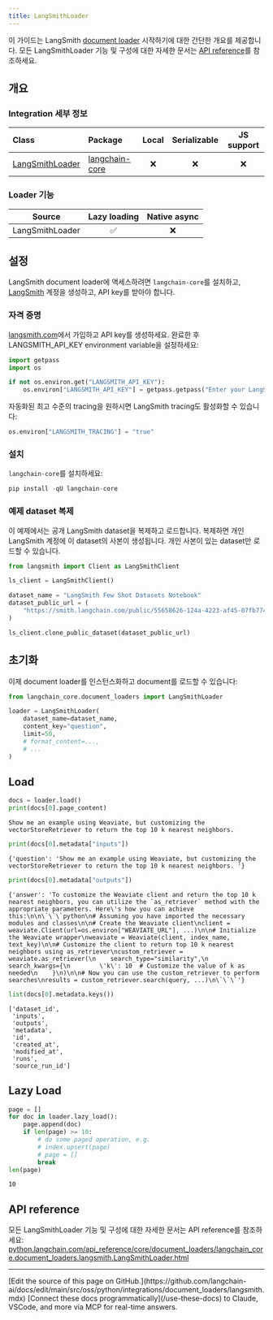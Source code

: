 ```yaml
---
title: LangSmithLoader
---
```


이 가이드는 LangSmith [document loader](https://python.langchain.com/docs/concepts/document_loaders) 시작하기에 대한 간단한 개요를 제공합니다. 모든 LangSmithLoader 기능 및 구성에 대한 자세한 문서는 [API reference](https://python.langchain.com/api_reference/core/document_loaders/langchain_core.document_loaders.langsmith.LangSmithLoader.html)를 참조하세요.

## 개요

### Integration 세부 정보

| Class | Package | Local | Serializable | JS support|
| :--- | :--- | :---: | :---: |  :---: |
| [LangSmithLoader](https://python.langchain.com/api_reference/core/document_loaders/langchain_core.document_loaders.langsmith.LangSmithLoader.html) | [langchain-core](https://python.langchain.com/api_reference/core/index.html) | ❌ | ❌ | ❌ |

### Loader 기능

| Source | Lazy loading | Native async
| :---: | :---: | :---: |
| LangSmithLoader | ✅ | ❌ |

## 설정

LangSmith document loader에 액세스하려면 `langchain-core`를 설치하고, [LangSmith](https://langsmith.com) 계정을 생성하고, API key를 받아야 합니다.

### 자격 증명

[langsmith.com](https://langsmith.com)에서 가입하고 API key를 생성하세요. 완료한 후 LANGSMITH_API_KEY environment variable을 설정하세요:

```python
import getpass
import os

if not os.environ.get("LANGSMITH_API_KEY"):
    os.environ["LANGSMITH_API_KEY"] = getpass.getpass("Enter your LangSmith API key: ")
```

자동화된 최고 수준의 tracing을 원하시면 LangSmith tracing도 활성화할 수 있습니다:

```python
os.environ["LANGSMITH_TRACING"] = "true"
```

### 설치

`langchain-core`를 설치하세요:

```python
pip install -qU langchain-core
```

### 예제 dataset 복제

이 예제에서는 공개 LangSmith dataset을 복제하고 로드합니다. 복제하면 개인 LangSmith 계정에 이 dataset의 사본이 생성됩니다. 개인 사본이 있는 dataset만 로드할 수 있습니다.

```python
from langsmith import Client as LangSmithClient

ls_client = LangSmithClient()

dataset_name = "LangSmith Few Shot Datasets Notebook"
dataset_public_url = (
    "https://smith.langchain.com/public/55658626-124a-4223-af45-07fb774a6212/d"
)

ls_client.clone_public_dataset(dataset_public_url)
```

## 초기화

이제 document loader를 인스턴스화하고 document를 로드할 수 있습니다:

```python
from langchain_core.document_loaders import LangSmithLoader

loader = LangSmithLoader(
    dataset_name=dataset_name,
    content_key="question",
    limit=50,
    # format_content=...,
    # ...
)
```

## Load

```python
docs = loader.load()
print(docs[0].page_content)
```

```output
Show me an example using Weaviate, but customizing the vectorStoreRetriever to return the top 10 k nearest neighbors.
```

```python
print(docs[0].metadata["inputs"])
```

```output
{'question': 'Show me an example using Weaviate, but customizing the vectorStoreRetriever to return the top 10 k nearest neighbors. '}
```

```python
print(docs[0].metadata["outputs"])
```

```output
{'answer': 'To customize the Weaviate client and return the top 10 k nearest neighbors, you can utilize the `as_retriever` method with the appropriate parameters. Here\'s how you can achieve this:\n\n\`\`\`python\n# Assuming you have imported the necessary modules and classes\n\n# Create the Weaviate client\nclient = weaviate.Client(url=os.environ["WEAVIATE_URL"], ...)\n\n# Initialize the Weaviate wrapper\nweaviate = Weaviate(client, index_name, text_key)\n\n# Customize the client to return top 10 k nearest neighbors using as_retriever\ncustom_retriever = weaviate.as_retriever(\n    search_type="similarity",\n    search_kwargs={\n        \'k\': 10  # Customize the value of k as needed\n    }\n)\n\n# Now you can use the custom_retriever to perform searches\nresults = custom_retriever.search(query, ...)\n\`\`\`'}
```

```python
list(docs[0].metadata.keys())
```

```output
['dataset_id',
 'inputs',
 'outputs',
 'metadata',
 'id',
 'created_at',
 'modified_at',
 'runs',
 'source_run_id']
```

## Lazy Load

```python
page = []
for doc in loader.lazy_load():
    page.append(doc)
    if len(page) >= 10:
        # do some paged operation, e.g.
        # index.upsert(page)
        # page = []
        break
len(page)
```

```output
10
```

## API reference

모든 LangSmithLoader 기능 및 구성에 대한 자세한 문서는 API reference를 참조하세요: [python.langchain.com/api_reference/core/document_loaders/langchain_core.document_loaders.langsmith.LangSmithLoader.html](https://python.langchain.com/api_reference/core/document_loaders/langchain_core.document_loaders.langsmith.LangSmithLoader.html)

---

<Callout icon="pen-to-square" iconType="regular">
    [Edit the source of this page on GitHub.](https://github.com/langchain-ai/docs/edit/main/src/oss/python/integrations/document_loaders/langsmith.mdx)
</Callout>
<Tip icon="terminal" iconType="regular">
    [Connect these docs programmatically](/use-these-docs) to Claude, VSCode, and more via MCP for    real-time answers.
</Tip>
